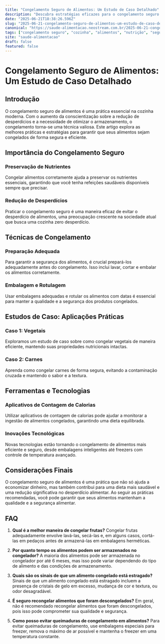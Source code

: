 ```yaml
---
title: "Congelamento Seguro de Alimentos: Um Estudo de Caso Detalhado"
description: "Descubra estratégias eficazes para o congelamento seguro de alimentos, garantindo qualidade e segurança na sua cozinha. Aprenda a evitar desperdícios e otimizar o espaço."
date: "2025-06-21T18:38:26.596Z"
slug: "2025-06-21-congelamento-seguro-de-alimentos-um-estudo-de-caso-detalhado"
canonical: "https://saude-alimentacao.neostream.com.br/2025-06-21-congelamento-seguro-de-alimentos-um-estudo-de-caso-detalhado"
tags: ["congelamento seguro", "cozinha", "alimentos", "nutrição", "segurança alimentar"]
site: "saude-alimentacao"
draft: false
featured: false
---
```


# Congelamento Seguro de Alimentos: Um Estudo de Caso Detalhado

## Introdução

O congelamento seguro de alimentos é uma prática essencial na cozinha moderna. Com o aumento da conscientização sobre a redução de desperdícios e a necessidade de otimizar o armazenamento, o congelamento torna-se uma técnica valiosa. Este artigo explora as melhores práticas e estratégias para garantir que seus alimentos sejam congelados de forma segura e eficiente.

## Importância do Congelamento Seguro

### Preservação de Nutrientes
Congelar alimentos corretamente ajuda a preservar os nutrientes essenciais, garantindo que você tenha refeições saudáveis disponíveis sempre que precisar.

### Redução de Desperdícios
Praticar o congelamento seguro é uma maneira eficaz de evitar o desperdício de alimentos, uma preocupação crescente na sociedade atual que busca uma cozinha zero desperdício.

## Técnicas de Congelamento

### Preparação Adequada
Para garantir a segurança dos alimentos, é crucial prepará-los adequadamente antes do congelamento. Isso inclui lavar, cortar e embalar os alimentos corretamente.

### Embalagem e Rotulagem
Usar embalagens adequadas e rotular os alimentos com datas é essencial para manter a qualidade e a segurança dos produtos congelados.

## Estudos de Caso: Aplicações Práticas

### Caso 1: Vegetais
Exploramos um estudo de caso sobre como congelar vegetais de maneira eficiente, mantendo suas propriedades nutricionais intactas.

### Caso 2: Carnes
Aprenda como congelar carnes de forma segura, evitando a contaminação cruzada e mantendo o sabor e a textura.

## Ferramentas e Tecnologias

### Aplicativos de Contagem de Calorias
Utilizar aplicativos de contagem de calorias pode ajudar a monitorar a ingestão de alimentos congelados, garantindo uma dieta equilibrada.

### Inovações Tecnológicas
Novas tecnologias estão tornando o congelamento de alimentos mais eficiente e seguro, desde embalagens inteligentes até freezers com controle de temperatura avançado.

## Considerações Finais

O congelamento seguro de alimentos é uma prática que não só ajuda a economizar dinheiro, mas também contribui para uma dieta mais saudável e uma redução significativa no desperdício alimentar. Ao seguir as práticas recomendadas, você pode garantir que seus alimentos mantenham a qualidade e a segurança alimentar.

## FAQ

1. **Qual é a melhor maneira de congelar frutas?**
   Congelar frutas adequadamente envolve lavá-las, secá-las e, em alguns casos, cortá-las em pedaços antes de armazená-las em embalagens herméticas.

2. **Por quanto tempo os alimentos podem ser armazenados no congelador?**
   A maioria dos alimentos pode ser armazenada no congelador por até 6 meses, mas isso pode variar dependendo do tipo de alimento e das condições de armazenamento.

3. **Quais são os sinais de que um alimento congelado está estragado?**
   Sinais de que um alimento congelado está estragado incluem a presença de cristais de gelo em excesso, mudança de cor e textura, ou odor desagradável.

4. **É seguro recongelar alimentos que foram descongelados?**
   Em geral, não é recomendado recongelar alimentos que foram descongelados, pois isso pode comprometer sua qualidade e segurança.

5. **Como posso evitar queimaduras de congelamento em alimentos?**
   Para evitar queimaduras de congelamento, use embalagens especiais para freezer, remova o máximo de ar possível e mantenha o freezer em uma temperatura constante.